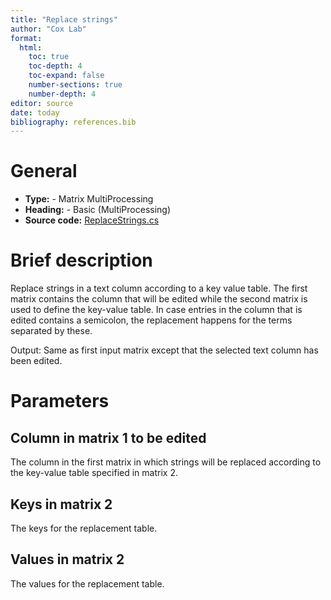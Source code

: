 ```yaml
---
title: "Replace strings"
author: "Cox Lab"
format: 
  html:
    toc: true
    toc-depth: 4
    toc-expand: false
    number-sections: true
    number-depth: 4
editor: source
date: today
bibliography: references.bib
---
```





# General

  * **Type:** - Matrix MultiProcessing
  * **Heading:** - Basic (MultiProcessing)
  * **Source code:** [ReplaceStrings.cs](https://github.com/JurgenCox/perseus-plugins/blob/master/PerseusPluginLib/Join/ReplaceStrings.cs)

# Brief description

Replace strings in a text column according to a key value table. The first matrix contains the 
column that will be edited while the second matrix is used to define the key-value table. In 
case entries in the column that is edited contains a semicolon, the replacement happens for the 
terms separated by these.

Output: Same as first input matrix except that the selected text column has been edited.

<!-- This comment and the line above it must be preserved when editing this file!
The recommended sections are these, but they may be changed on a case by case basis.
===== Detailed description =====
===== Parameters =====
===== Theoretical background =====
===== Examples =====
Make changes only below this line! -->

# Parameters

## Column in matrix 1 to be edited

The column in the first matrix in which strings will be replaced according to the key-value table specified in matrix 2.

## Keys in matrix 2

The keys for the replacement table.

## Values in matrix 2

The values for the replacement table.

